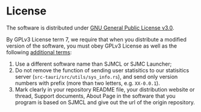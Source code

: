 # License

The software is distributed under [GNU General Public License v3.0](https://github.com/UNIkeEN/SJMCL/blob/main/LICENSE).

By GPLv3 License term 7, we require that when you distribute a modified version of the software, you must obey GPLv3 License as well as the following [additional terms](https://github.com/UNIkeEN/SJMCL/blob/main/LICENSE.EXTRA):

1. Use a different software name than SJMCL or SJMC Launcher;
2. Do not remove the function of sending user statisitics to our statisitics server (`src-tauri/src/utils/sys_info.rs`), and send only version numbers with prefix (more than two letters, e.g. `XX-0.0.1`).
3. Mark clearly in your repository README file, your distribution website or thread, Support documents, About Page in the software that you program is based on SJMCL and give out the url of the origin repository.
